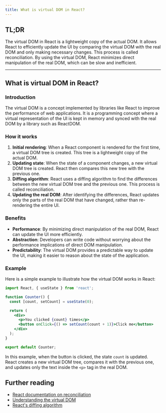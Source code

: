 ```yaml
---
title: What is virtual DOM in React?
---
```


## TL;DR

The virtual DOM in React is a lightweight copy of the actual DOM. It allows React to efficiently update the UI by comparing the virtual DOM with the real DOM and only making necessary changes. This process is called reconciliation. By using the virtual DOM, React minimizes direct manipulation of the real DOM, which can be slow and inefficient.

---

## What is virtual DOM in React?

### Introduction

The virtual DOM is a concept implemented by libraries like React to improve the performance of web applications. It is a programming concept where a virtual representation of the UI is kept in memory and synced with the real DOM by a library such as ReactDOM.

### How it works

1. **Initial rendering**: When a React component is rendered for the first time, a virtual DOM tree is created. This tree is a lightweight copy of the actual DOM.
2. **Updating state**: When the state of a component changes, a new virtual DOM tree is created. React then compares this new tree with the previous one.
3. **Diffing algorithm**: React uses a diffing algorithm to find the differences between the new virtual DOM tree and the previous one. This process is called reconciliation.
4. **Updating the real DOM**: After identifying the differences, React updates only the parts of the real DOM that have changed, rather than re-rendering the entire UI.

### Benefits

- **Performance**: By minimizing direct manipulation of the real DOM, React can update the UI more efficiently.
- **Abstraction**: Developers can write code without worrying about the performance implications of direct DOM manipulation.
- **Predictability**: The virtual DOM provides a predictable way to update the UI, making it easier to reason about the state of the application.

### Example

Here is a simple example to illustrate how the virtual DOM works in React:

```jsx
import React, { useState } from 'react';

function Counter() {
  const [count, setCount] = useState(0);

  return (
    <div>
      <p>You clicked {count} times</p>
      <button onClick={() => setCount(count + 1)}>Click me</button>
    </div>
  );
}

export default Counter;
```

In this example, when the button is clicked, the state `count` is updated. React creates a new virtual DOM tree, compares it with the previous one, and updates only the text inside the `<p>` tag in the real DOM.

## Further reading

- [React documentation on reconciliation](https://reactjs.org/docs/reconciliation.html)
- [Understanding the virtual DOM](https://medium.com/@deathmood/how-to-write-your-own-virtual-dom-ee74acc13060)
- [React's diffing algorithm](https://reactjs.org/docs/faq-internals.html#how-does-reacts-diffing-algorithm-work)
